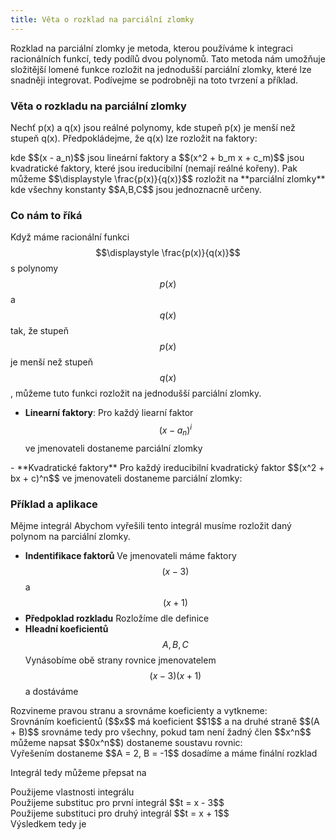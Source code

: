 ```yaml
---
title: Věta o rozklad na parciální zlomky
---
```



Rozklad na parciální zlomky je metoda, kterou používáme k integraci racionálních funkcí, tedy podílů dvou polynomů.
Tato metoda nám umožňuje složitější lomené funkce rozložit na jednodušší parciální zlomky, které lze snadněji integrovat.
Podívejme se podrobněji na toto tvrzení a příklad.

### Věta o rozkladu na parciální zlomky
Nechť p(x) a q(x) jsou reálné polynomy, kde stupeň p(x) je menší než stupeň q(x). Předpokládejme, že q(x) lze rozložit na faktory:
<center><Latex formula="\displaystyle q(x) = a \prod_{n = 1}^{N} (x - a_n)^{r_n} \prod_{m = 1}^{M} (x^2 + b_m x + c_m)^{t_m} =" /></center>
<center><Latex formula="\displaystyle q(x) = (x - a_1)^{r_1} (x - a_2)^{r_2} \cdots (x - a_k)^{r_N} \cdot \\\ (x^2 + b_1 x + c_1)^{t_1} (x^2 + b_2 x + c_2)^{t_2} \cdots (x^2 + b_M x + c_M)^{t_M}" /></center>
kde $$(x - a_n)$$ jsou lineární faktory a $$(x^2 + b_m x + c_m)$$  jsou kvadratické faktory, které jsou ireducibilní (nemají reálné kořeny).
Pak můžeme $$\displaystyle \frac{p(x)}{q(x)}$$ rozložit na **parciální zlomky**
<center><Latex formula="\displaystyle \frac{p(x)}{q(x)} = \sum_{n = 1}^{N} \sum_{i = 1}^{r_n} \frac{A_{n,i}}{(x - a_n)^{i}} + \sum_{m = 1}^{M} \sum_{j = 1}^{t_m} \frac{B_{m,j} x + C_{m,j}}{(x^2 + b_m x + c_m)^j} =" /></center>
<center><Latex formula="\displaystyle \frac{A_{1,1}}{(x - a_1)} + \frac{A_{1,2}}{(x - a_1)^2} + \cdots + \frac{A_{1,r_1}}{(x - a_1)^{r_1}} \\\ + \frac{A_{2,1}}{(x - a_2)} + \frac{A_{2,r_2}}{(x - a_2)^{r_2}} + \cdots \frac{A_{N,1}}{(x - a_N)} + \cdots \\\ + \frac{A_{N,r_N}}{(x - a_N)^{r_N}} \\\ + \frac{B_{1,1} x + C_{1,1}}{(x^2 + b_1 x + c_1)} + \frac{B_{1,2} x + C_{1,2}}{(x^2 + b_1 x + c_1)^2} + \cdots  \\\ + \frac{B_{1,t_1} x + C_{1,t_1}}{(x^2 + b_1 x + c_1)^{t_1}} + \cdots + \frac{B_{M,1} x + C_{M,1}}{(x^2 + b_M x + c_M)} + \cdots \\\ + \frac{B_{M,t_M} x + C_{M,t_M}}{(x^2 + b_M x + c_M)^{t_M}}" /></center>
kde všechny konstanty $$A,B,C$$ jsou jednoznacně určeny.

### Co nám to říká 
Když máme racionální funkci $$\displaystyle \frac{p(x)}{q(x)}$$ s polynomy $$p(x)$$ a $$q(x)$$ tak, že stupeň $$p(x)$$ je menší než stupeň $$q(x)$$, můžeme tuto funkci rozložit na jednodušší parciální zlomky.
- **Linearní faktory**: Pro každý liearní faktor $$(x - a_n)^i$$ ve jmenovateli dostaneme parciální zlomky
<center><Latex formula="\displaystyle \frac{A_1}{(x - a)} , \frac{A_2}{(x - a)^2}, \cdots , \frac{A_n}{(x - a)^n}" /></center>
- **Kvadratické faktory** Pro každý ireducibilní kvadratický faktor $$(x^2 + bx + c)^n$$ ve jmenovateli dostaneme parciální zlomky:
<center><Latex formula="\displaystyle \frac{B_1 x + C_1}{(x^2 + bx + c)} , \frac{B_2 x + C_2}{(x^2 + bx + c)^2}, \cdots , \frac{B_n x + C_n}{(x^2 + bx + c)^n}" /></center>

### Příklad a aplikace 
Mějme integrál 
<Latex formula="\displaystyle \int \frac{x + 5}{x^2 - 2x - 3} \mathrm{d}x" /> 
Abychom vyřešili tento integrál musíme rozložit daný polynom na parciální zlomky.

- **Indentifikace faktorů** Ve jmenovateli máme faktory $$(x - 3)$$ a $$(x + 1)$$
- **Předpoklad rozkladu** Rozložíme dle definice <center><Latex formula="\frac{x + 5}{(x - 3)(x + 1)} = \frac{A}{x - 3} + \frac{B}{x + 1}" /></center>
- **Hleadní koeficientů** $$A,B,C$$  Vynásobíme obě strany rovnice jmenovatelem $$(x - 3)(x + 1)$$ a dostáváme 
<center><Latex formula="x + 5 = A(x + 1) + B(x - 3)" /></center>
Rozvineme pravou stranu a srovnáme koeficienty a vytkneme:
<center><Latex formula="x + 5 = x (A + B) + (A - 3B)" /></center>
Srovnáním koeficientů ($$x$$ má koeficient $$1$$ a na druhé straně $$(A + B)$$ srovnáme tedy pro všechny, pokud tam není žadný člen $$x^n$$ můžeme napsat $$0x^n$$) dostaneme soustavu rovnic:
<center><Latex formula="\begin{cases} A + B = 1 \\ A - 3B = 5 \end{cases}" /></center>
Vyřešením dostaneme $$A = 2, B = -1$$ dosadíme a máme finální rozklad
<center><Latex formula="\displaystyle \frac{x + 5}{(x - 3)(x + 1)} = \frac{2}{x - 3} - \frac{1}{x + 1}" /></center>

Integrál tedy můžeme přepsat na

<center><Latex formula="\displaystyle \int \frac{x + 5}{x^2 - 2x - 3} \mathrm{d}x = \displaystyle \int \frac{2}{x - 3} - \frac{1}{x + 1} \mathrm{d}x" /></center>
Použijeme vlastnosti integrálu
<center><Latex formula="\displaystyle \int \frac{2}{x - 3} \mathrm{d}x  - \int \frac{1}{x + 1} \mathrm{d}x" /></center>
Použijeme substituc pro první integrál $$t = x - 3$$
<center><Latex formula="\displaystyle \int \frac{2}{t} \mathrm{d}t = 2 \int \frac{1}{t} \mathrm{d}t = 2 \ln ( |t| ) = 2 \ln (x - 3)" /></center>
Použijeme substituci pro druhý integrál $$t = x + 1$$ 
<center><Latex formula="\displaystyle - \int \frac{1}{t} \mathrm{d}t = - \ln ( |t| ) = 2 \ln ( | x + 1 | )" /></center>
Výsledkem tedy je 
<center><Latex formula="\displaystyle \int \frac{x + 5}{x^2 - 2x - 3} \mathrm{d}x = - \ln ( | x + 1 | ) + 2 \ln ( | x - 3 | ) + c ,  \\\ c \in \Reals" /></center>
